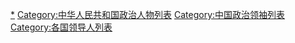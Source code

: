 {{Main|党和国家领导人}}
{{Main list|中华人民共和国领导人列表}}

[[Category:中华人民共和国党和国家领导人|*]]
[[Category:中华人民共和国政治人物列表|Category:中华人民共和国政治人物列表]]
[[Category:中国政治领袖列表|Category:中国政治领袖列表]]
[[Category:各国领导人列表|Category:各国领导人列表]]